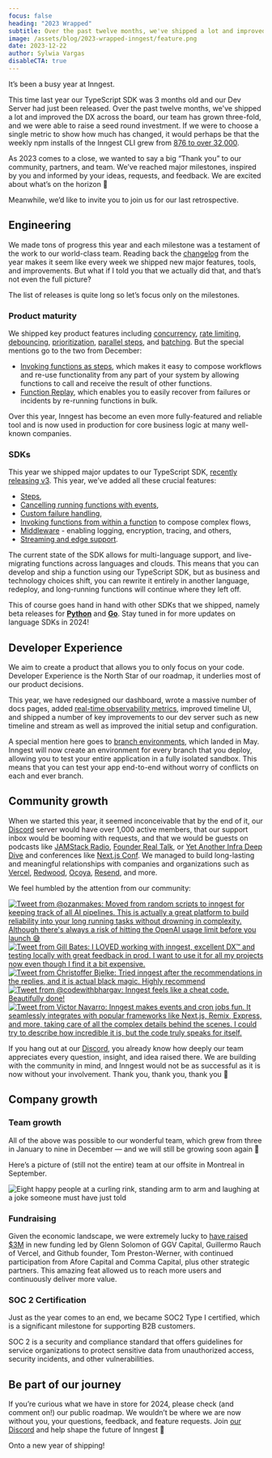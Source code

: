 ```yaml
---
focus: false
heading: "2023 Wrapped"
subtitle: Over the past twelve months, we've shipped a lot and improved the DX across the board, our team has grown three-fold, and we were able to raise a seed round.
image: /assets/blog/2023-wrapped-inngest/feature.png
date: 2023-12-22
author: Sylwia Vargas
disableCTA: true
---
```


It’s been a busy year at Inngest.

This time last year our TypeScript SDK was 3 months old and our Dev Server had just been released. Over the past twelve months, we've shipped a lot and improved the DX across the board, our team has grown three-fold, and we were able to raise a seed round investment. If we were to choose a single metric to show how much has changed, it would perhaps be that the weekly npm installs of the Inngest CLI grew from [876 to over 32,000](https://npmtrends.com/inngest-vs-inngest-cli).

As 2023 comes to a close, we wanted to say a big “Thank you” to our community, partners, and team. We’ve reached major milestones, inspired by you and informed by your ideas, requests, and feedback. We are excited about what’s on the horizon 💜

Meanwhile, we’d like to invite you to join us for our last retrospective.

## Engineering

We made tons of progress this year and each milestone was a testament of the work to our world-class team. Reading back the [changelog](https://roadmap.inngest.com/changelog) from the year makes it seem like every week we shipped new major features, tools, and improvements. But what if I told you that we actually did that, and that’s not even the full picture?

The list of releases is quite long so let’s focus only on the milestones.

### Product maturity

We shipped key product features including [concurrency](https://www.inngest.com/docs/functions/concurrency), [rate limiting](https://www.inngest.com/docs/reference/functions/rate-limit), [debouncing](https://www.inngest.com/docs/reference/functions/debounce), [prioritization](https://www.inngest.com/docs/reference/functions/run-priority), [parallel steps](https://www.inngest.com/docs/guides/step-parallelism), and [batching](https://www.inngest.com/docs/guides/batching). But the special mentions go to the two from December:

- [Invoking functions as steps](https://www.inngest.com/docs/guides/invoking-functions-directly?ref=changelog), which makes it easy to compose workflows and re-use functionality from any part of your system by allowing functions to call and receive the result of other functions.
- [Function Replay](https://www.inngest.com/docs/platform/replay), which enables you to easily recover from failures or incidents by re-running functions in bulk.

Over this year, Inngest has become an even more fully-featured and reliable tool and is now used in production for core business logic at many well-known companies.

### SDKs

This year we shipped major updates to our TypeScript SDK, [recently releasing v3](https://www.inngest.com/blog/releasing-ts-sdk-3). This year, we’ve added all these crucial features:

- [Steps](https://www.inngest.com/docs/learn/inngest-steps),
- [Cancelling running functions with events](/docs/guides/cancel-running-functions),
- [Custom failure handling](https://www.inngest.com/docs/reference/functions/handling-failures),
- [Invoking functions from within a function](https://www.inngest.com/docs/reference/functions/step-invoke) to compose complex flows,
- [Middleware](https://www.inngest.com/docs/reference/middleware/create) - enabling logging, encryption, tracing, and others,
- [Streaming and edge support](https://www.inngest.com/docs/streaming).

The current state of the SDK allows for multi-language support, and live-migrating functions across languages and clouds. This means that you can develop and ship a function using our TypeScript SDK, but as business and technology choices shift, you can rewrite it entirely in another language, redeploy, and long-running functions will continue where they left off.

This of course goes hand in hand with other SDKs that we shipped, namely beta releases for **[Python](https://www.inngest.com/docs/reference/python)** and **[Go](https://pkg.go.dev/github.com/inngest/inngestgo)**. Stay tuned in for more updates on language SDKs in 2024!

## Developer Experience

We aim to create a product that allows you to only focus on your code. Developer Experience is the North Star of our roadmap, it underlies most of our product decisions.

This year, we have redesigned our dashboard, wrote a massive number of docs pages, added [real-time observability metrics](https://www.inngest.com/blog/2023-10-27-fn-metrics-release), improved timeline UI, and shipped a number of key improvements to our dev server such as new timeline and stream as well as improved the initial setup and configuration.

A special mention here goes to [branch environments](https://www.inngest.com/blog/branch-environments), which landed in May. Inngest will now create an environment for every branch that you deploy, allowing you to test your entire application in a fully isolated sandbox. This means that you can test your app end-to-end without worry of conflicts on each and ever branch.

## Community growth

When we started this year, it seemed inconceivable that by the end of it, our [Discord](https://www.inngest.com/discord) server would have over 1,000 active members, that our support inbox would be booming with requests, and that we would be guests on podcasts like [JAMStack Radio](https://www.heavybit.com/library/podcasts/jamstack-radio/ep-121-reliable-serverless-functions-with-tony-holdstock-brown-of-inngest), [Founder Real Talk](https://muckrack.com/podcast/founder-real-talk/episodes/8413820-tony-holdstock-brown-dan-farrelly-inngest-/), or [Yet Another Infra Deep Dive](https://podcasts.apple.com/si/podcast/transactions-dont-belong-to-databases-anymore-lets/id1689151910?i=1000622945394) and conferences like [Next.js Conf](https://www.youtube.com/watch?v=EoFI_Bmzb4g). We managed to build long-lasting and meaningful relationships with companies and organizations such as [Vercel](https://www.inngest.com/blog/vercel-integration), [Redwood](https://www.youtube.com/watch?v=Cp4jI9WcvZk&t=1455s), [Ocoya](https://www.inngest.com/customers/ocoya), [Resend](https://www.inngest.com/customers/resend), and more.

We feel humbled by the attention from our community:

<div style={{display: "grid", gridTemplateColumns: "repeat(8, minmax(0, 1fr))", gridTemplateRows: "repeat(3, 1fr)"}}
class="gap-4">
    <div style={{gridArea: "1 / 1 / 2 / 5"}}>
        <a href="https://twitter.com/ozanmakes/status/1703413390243205487?s=46&t=d3DJo7FpMz4U-1o_kswaKQ" target="_blank" rel="noopener noreferrer">
            <img src="/assets/blog/2023-wrapped-inngest/tweet-ozanmakes.png" alt="Tweet from @ozanmakes: Moved from random scripts to inngest for keeping track of all AI pipelines. This is actually a great platform to build reliability into your long running tasks without drowning in complexity. Although there's always a risk of hitting the OpenAI usage limit before you launch 😅"/>
        </a>
    </div>
    <div style={{gridArea: "1 / 5 / 2 / 9"}}>
        <a href="https://twitter.com/eclectic_dev/status/1717128211698504131" target="_blank" rel="noopener noreferrer">
            <img src="/assets/blog/2023-wrapped-inngest/tweet-eclectic_dev.png" alt="Tweet from Gill Bates: I LOVED working with inngest, excellent DX™ and testing locally with great feedback in prod. I want to use it for all my projects now even though I find it a bit expensive."/>
        </a>
    </div>
    <div style={{gridArea: "2 / 2 / 3 / 8"}}>
        <a href="https://twitter.com/chribjel/status/1732600457812471960?s=46&t=d3DJo7FpMz4U-1o_kswaKQ" target="_blank" rel="noopener noreferrer">
            <img src="/assets/blog/2023-wrapped-inngest/tweet-chribjel.png" alt="Tweet from Christoffer Bjelke: Tried inngest after the recommendations in the replies, and it is actual black magic. Highly recommend"/>
        </a>
    </div>
    <div style={{gridArea: "3 / 1 / 4 / 5"}}>
        <a href="https://twitter.com/codewithbhargav/status/1688079437911511042?s=46&t=uRyCCtjktRI5TQXbSKdTLw" target="_blank" rel="noopener noreferrer">
            <img src="/assets/blog/2023-wrapped-inngest/tweet-codewithbhargav.png" alt="Tweet from @codewithbhargav: Inngest feels like a cheat code. Beautifully done!"/>
        </a>
    </div>
    <div style={{gridArea: "3 / 5 / 4 / 9"}}>
        <a href="https://twitter.com/vimtor_/status/1704752359396769837" target="_blank" rel="noopener noreferrer">
            <img src="/assets/blog/2023-wrapped-inngest/tweet-vimtor.png" alt="Tweet from Victor Navarro: Inngest makes events and cron jobs fun. It seamlessly integrates with popular frameworks like Next.js, Remix, Express, and more, taking care of all the complex details behind the scenes. I could try to describe how incredible it is, but the code truly speaks for itself."/>
        </a>
    </div>
</div>

If you hang out at our [Discord](https://www.inngest.com/discord), you already know how deeply our team appreciates every question, insight, and idea raised there. We are building with the community in mind, and Inngest would not be as successful as it is now without your involvement. Thank you, thank you, thank you 💜

## Company growth

### Team growth

All of the above was possible to our wonderful team, which grew from three in January to nine in December — and we will still be growing soon again 👀

Here’s a picture of (still not the entire) team at our offsite in Montreal in September.

![Eight happy people at a curling rink, standing arm to arm and laughing at a joke someone must have just told](/assets/blog/2023-wrapped-inngest/team.jpg)

### Fundraising

Given the economic landscape, we were extremely lucky to [have raised $3M](https://www.inngest.com/blog/announcing-inngest-seed-financing) in new funding led by Glenn Solomon of GGV Capital, Guillermo Rauch of Vercel, and Github founder, Tom Preston-Werner, with continued participation from Afore Capital and Comma Capital, plus other strategic partners. This amazing feat allowed us to reach more users and continuously deliver more value.

### SOC 2 Certification

Just as the year comes to an end, we became SOC2 Type I certified, which is a significant milestone for supporting B2B customers.

SOC 2 is a security and compliance standard that offers guidelines for service organizations to protect sensitive data from unauthorized access, security incidents, and other vulnerabilities.

## Be part of our journey

If you’re curious what we have in store for 2024, please check (and comment on!) our public roadmap. We wouldn’t be where we are now without you, your questions, feedback, and feature requests. Join [our Discord](https://discord.gg/mPfcyDEdpx) and help shape the future of Inngest 💜

Onto a new year of shipping!